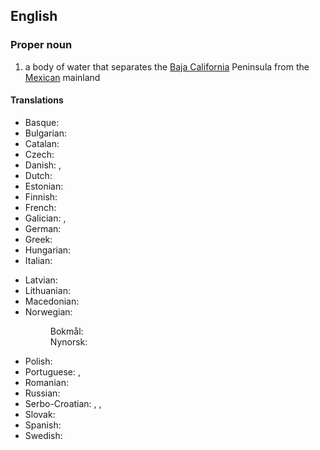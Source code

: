 ==English==
{{wikipedia}}

===Proper noun===
{{en-proper noun|head=[[gulf|Gulf]] [[of]] [[California]]}}

# a body of water that separates the [[Baja California]] Peninsula from the [[Mexican]] mainland
#: {{syn|en|Sea of Cortez}}

====Translations====
{{trans-top|body of water}}
* Basque: {{t|eu|Kaliforniako golkoa}}
* Bulgarian: {{t|bg|Калифорнийски залив|m}}
* Catalan: {{t|ca|golf de Califòrnia|m}}
* Czech: {{t|cs|Kalifornský záliv|m}}
* Danish: {{t|da|Californiske Golf|c}}, {{t|da|Californiske Bugt|c}}
* Dutch: {{t|nl|Golf van Californië|m}}
* Estonian: {{t|et|California laht}}
* Finnish: {{t+|fi|Kalifornianlahti}}
* French: {{t|fr|golfe de Californie|m}} {{t|fr|mer Vermeille|f}}
* Galician: {{t|gl|golfo de California|m}}, {{t|gl|mar Bermejo|m}}
* German: {{t+|de|Golf von Kalifornien|m}}
* Greek: {{t|el|Κόλπος της Καλιφόρνιας|m}}
* Hungarian: {{t|hu|Kaliforniai-öböl}}
* Italian: {{t|it|golfo di California|m}}
{{trans-mid}}
* Latvian: {{t|lv|Kalifornijas līcis|m}}
* Lithuanian: {{t|lt|Kalifornijos įlanka|f}}
* Macedonian: {{t|mk|Калифорниски Залив|m}}
* Norwegian:
*: Bokmål: {{t|nb|Californiabukta|m}}
*: Nynorsk: {{t|nn|Californiabukta|m}}
* Polish: {{t+|pl|Zatoka Kalifornijska|f}}
* Portuguese: {{t|pt|golfo da Califórnia|m}}, {{t|pt|mar Bermejo|m}}
* Romanian: {{t|ro|Golful California|m}}
* Russian: {{t|ru|Калифорни́йский зали́в|m}}
* Serbo-Croatian: {{t|sh|Kalifornijski zaljev|m}}, {{t|sh|Калифорнијски залив|m}}, {{t|sh|Kalifornijski zalev|m}}
* Slovak: {{t|sk|Kalifornský záliv|m}}
* Spanish: {{t|es|golfo de California|m}}
* Swedish: {{t|sv|Californiaviken|c}}
{{trans-bottom}}

{{C|en|Gulfs|Mexico}}